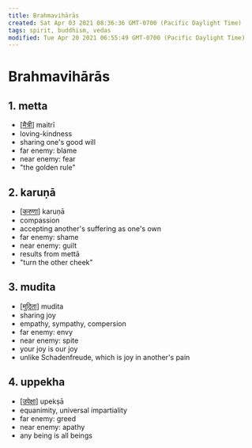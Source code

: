 ```yaml
---
title: Brahmavihārās
created: Sat Apr 03 2021 08:36:36 GMT-0700 (Pacific Daylight Time)
tags: spirit, buddhism, vedas
modified: Tue Apr 20 2021 06:55:49 GMT-0700 (Pacific Daylight Time)
---
```


# Brahmavihārās

## 1. metta

- [[मैत्री]] maitrī
- loving-kindness
- sharing one's good will
- far enemy: blame
- near enemy: fear
- "the golden rule"

## 2. karuṇā

- [[करुणा]] karuṇā
- compassion
- accepting another's suffering as one's own
- far enemy: shame
- near enemy: guilt
- results from mettā
- "turn the other cheek"

## 3. mudita

- [[मुदिता]] mudita
- sharing joy
- empathy, sympathy, compersion
- far enemy: envy
- near enemy: spite
- your joy is our joy
- unlike Schadenfreude, which is joy in another's pain

## 4. uppekha

- [[उपेक्षा]] upekṣā
- equanimity, universal impartiality
- far enemy: greed
- near enemy: apathy
- any being is all beings

[//begin]: # 'Autogenerated link references for markdown compatibility'
[मैत्री]: मैत्री 'मैत्री'
[करुणा]: ../attend/करुणा 'करुणा'
[मुदिता]: ../attend/मुदिता 'मुदिता'
[उपेक्षा]: ../attend/उपेक्षा 'उपेक्षा'
[//end]: # 'Autogenerated link references'
